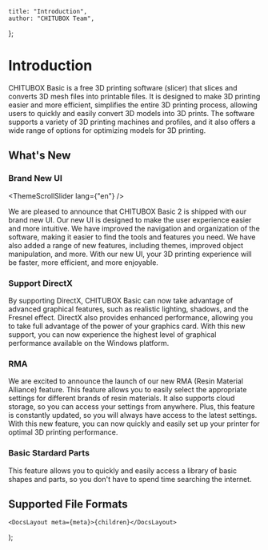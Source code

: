 
	title: "Introduction",
	author: "CHITUBOX Team",
};

# Introduction

CHITUBOX Basic is a free 3D printing software (slicer) that slices and converts 3D mesh files into printable files. It is designed to make 3D printing easier and more efficient, simplifies the entire 3D printing process, allowing users to quickly and easily convert 3D models into 3D prints. The software supports a variety of 3D printing machines and profiles, and it also offers a wide range of options for optimizing models for 3D printing.

## What's New

### Brand New UI

<ThemeScrollSlider lang={"en"} />

We are pleased to announce that CHITUBOX Basic 2 is shipped with our brand new UI. Our new UI is designed to make the user experience easier and more intuitive. We have improved the navigation and organization of the software, making it easier to find the tools and features you need. We have also added a range of new features, including themes, improved object manipulation, and more. With our new UI, your 3D printing experience will be faster, more efficient, and more enjoyable.

### Support DirectX

<DirectX />

By supporting DirectX, CHITUBOX Basic can now take advantage of advanced graphical features, such as realistic lighting, shadows, and the Fresnel effect. DirectX also provides enhanced performance, allowing you to take full advantage of the power of your graphics card. With this new support, you can now experience the highest level of graphical performance available on the Windows platform.

### RMA

We are excited to announce the launch of our new RMA (Resin Material Alliance) feature. This feature allows you to easily select the appropriate settings for different brands of resin materials. It also supports cloud storage, so you can access your settings from anywhere. Plus, this feature is constantly updated, so you will always have access to the latest settings. With this new feature, you can now quickly and easily set up your printer for optimal 3D printing performance.

### Basic Stardard Parts

This feature allows you to quickly and easily access a library of basic shapes and parts, so you don't have to spend time searching the internet.

## Supported File Formats

	<DocsLayout meta={meta}>{children}</DocsLayout>
);
